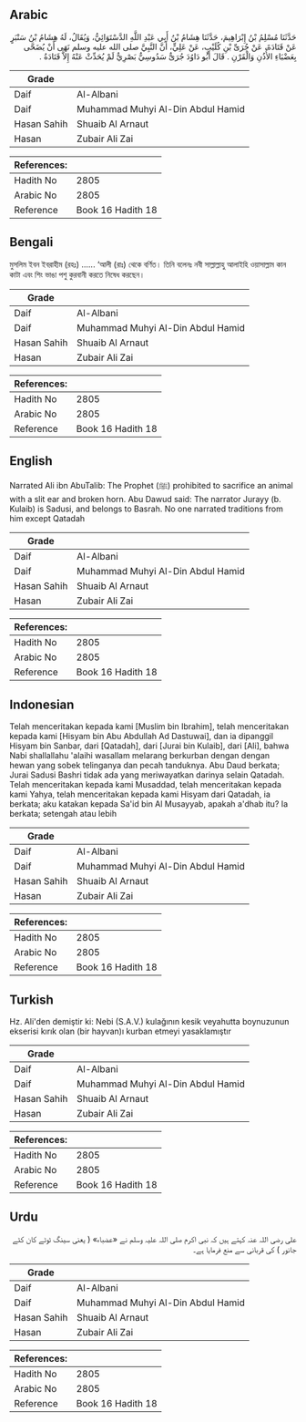 ## Arabic


<div dir="rtl" lang="ar" style={{fontSize:'larger',backgroundColor:'#f8f9fa',padding:20}}>
حَدَّثَنَا مُسْلِمُ بْنُ إِبْرَاهِيمَ، حَدَّثَنَا هِشَامُ بْنُ أَبِي عَبْدِ اللَّهِ الدَّسْتَوَائِيُّ، وَيُقَالُ، لَهُ هِشَامُ بْنُ سَنْبَرٍ عَنْ قَتَادَةَ، عَنْ جُرَىِّ بْنِ كُلَيْبٍ، عَنْ عَلِيٍّ، أَنَّ النَّبِيَّ صلى الله عليه وسلم نَهَى أَنْ يُضَحَّى بِعَضْبَاءِ الأُذُنِ وَالْقَرْنِ ‏.‏ قَالَ أَبُو دَاوُدَ جُرَىٌّ سَدُوسِيٌّ بَصْرِيٌّ لَمْ يُحَدِّثْ عَنْهُ إِلاَّ قَتَادَةُ ‏.‏
</div>
<div style={{backgroundColor:'#f8f9fa',padding:20, marginBottom: 10}}><table> <thead> <tr> <th>Grade</th> <th></th> </tr> </thead> <tbody> <tr><td>Daif</td><td>Al-Albani</td></tr><tr><td>Daif</td><td>Muhammad Muhyi Al-Din Abdul Hamid</td></tr><tr><td>Hasan Sahih</td><td>Shuaib Al Arnaut</td></tr><tr><td>Hasan</td><td>Zubair Ali Zai</td></tr></tbody></table><table> <thead> <tr> <th>References:</th> <th></th> </tr> </thead> <tbody><tr><td>Hadith No</td><td>2805</td></tr><tr><td>Arabic No</td><td>2805</td></tr><tr><td>Reference</td><td>Book 16 Hadith 18</td></tr></tbody></table></div>

## Bengali


<div dir="ltr" lang="bn" style={{fontSize:'larger',backgroundColor:'#f8f9fa',padding:20}}>
মুসলিম ইবন ইবরাহীম (রহঃ) ...... ‘আলী (রাঃ) থেকে বর্ণিত। তিনি বলেনঃ নবী সাল্লাল্লাহু আলাইহি ওয়াসাল্লাম কান কাটা এবং শিং ভাঙা পশু কুরবানী করতে নিষেধ করছেন।
</div>
<div style={{backgroundColor:'#f8f9fa',padding:20, marginBottom: 10}}><table> <thead> <tr> <th>Grade</th> <th></th> </tr> </thead> <tbody> <tr><td>Daif</td><td>Al-Albani</td></tr><tr><td>Daif</td><td>Muhammad Muhyi Al-Din Abdul Hamid</td></tr><tr><td>Hasan Sahih</td><td>Shuaib Al Arnaut</td></tr><tr><td>Hasan</td><td>Zubair Ali Zai</td></tr></tbody></table><table> <thead> <tr> <th>References:</th> <th></th> </tr> </thead> <tbody><tr><td>Hadith No</td><td>2805</td></tr><tr><td>Arabic No</td><td>2805</td></tr><tr><td>Reference</td><td>Book 16 Hadith 18</td></tr></tbody></table></div>

## English


<div dir="ltr" lang="en" style={{fontSize:'larger',backgroundColor:'#f8f9fa',padding:20}}>
Narrated Ali ibn AbuTalib: The Prophet (ﷺ) prohibited to sacrifice an animal with a slit ear and broken horn. Abu Dawud said: The narrator Jurayy (b. Kulaib) is Sadusi, and belongs to Basrah. No one narrated traditions from him except Qatadah
</div>
<div style={{backgroundColor:'#f8f9fa',padding:20, marginBottom: 10}}><table> <thead> <tr> <th>Grade</th> <th></th> </tr> </thead> <tbody> <tr><td>Daif</td><td>Al-Albani</td></tr><tr><td>Daif</td><td>Muhammad Muhyi Al-Din Abdul Hamid</td></tr><tr><td>Hasan Sahih</td><td>Shuaib Al Arnaut</td></tr><tr><td>Hasan</td><td>Zubair Ali Zai</td></tr></tbody></table><table> <thead> <tr> <th>References:</th> <th></th> </tr> </thead> <tbody><tr><td>Hadith No</td><td>2805</td></tr><tr><td>Arabic No</td><td>2805</td></tr><tr><td>Reference</td><td>Book 16 Hadith 18</td></tr></tbody></table></div>

## Indonesian


<div dir="ltr" lang="id" style={{fontSize:'larger',backgroundColor:'#f8f9fa',padding:20}}>
Telah menceritakan kepada kami [Muslim bin Ibrahim], telah menceritakan kepada kami [Hisyam bin Abu Abdullah Ad Dastuwai], dan ia dipanggil Hisyam bin Sanbar, dari [Qatadah], dari [Jurai bin Kulaib], dari [Ali], bahwa Nabi shallallahu 'alaihi wasallam melarang berkurban dengan dengan hewan yang sobek telinganya dan pecah tanduknya. Abu Daud berkata; Jurai Sadusi Bashri tidak ada yang meriwayatkan darinya selain Qatadah. Telah menceritakan kepada kami Musaddad, telah menceritakan kepada kami Yahya, telah menceritakan kepada kami Hisyam dari Qatadah, ia berkata; aku katakan kepada Sa'id bin Al Musayyab, apakah a'dhab itu? Ia berkata; setengah atau lebih
</div>
<div style={{backgroundColor:'#f8f9fa',padding:20, marginBottom: 10}}><table> <thead> <tr> <th>Grade</th> <th></th> </tr> </thead> <tbody> <tr><td>Daif</td><td>Al-Albani</td></tr><tr><td>Daif</td><td>Muhammad Muhyi Al-Din Abdul Hamid</td></tr><tr><td>Hasan Sahih</td><td>Shuaib Al Arnaut</td></tr><tr><td>Hasan</td><td>Zubair Ali Zai</td></tr></tbody></table><table> <thead> <tr> <th>References:</th> <th></th> </tr> </thead> <tbody><tr><td>Hadith No</td><td>2805</td></tr><tr><td>Arabic No</td><td>2805</td></tr><tr><td>Reference</td><td>Book 16 Hadith 18</td></tr></tbody></table></div>

## Turkish


<div dir="ltr" lang="tr" style={{fontSize:'larger',backgroundColor:'#f8f9fa',padding:20}}>
Hz. Ali'den demiştir ki: Nebi (S.A.V.) kulağının kesik veyahutta boynuzunun ekserisi kırık olan (bir hayvan)ı kurban etmeyi yasaklamıştır
</div>
<div style={{backgroundColor:'#f8f9fa',padding:20, marginBottom: 10}}><table> <thead> <tr> <th>Grade</th> <th></th> </tr> </thead> <tbody> <tr><td>Daif</td><td>Al-Albani</td></tr><tr><td>Daif</td><td>Muhammad Muhyi Al-Din Abdul Hamid</td></tr><tr><td>Hasan Sahih</td><td>Shuaib Al Arnaut</td></tr><tr><td>Hasan</td><td>Zubair Ali Zai</td></tr></tbody></table><table> <thead> <tr> <th>References:</th> <th></th> </tr> </thead> <tbody><tr><td>Hadith No</td><td>2805</td></tr><tr><td>Arabic No</td><td>2805</td></tr><tr><td>Reference</td><td>Book 16 Hadith 18</td></tr></tbody></table></div>

## Urdu


<div dir="rtl" lang="ur" style={{fontSize:'larger',backgroundColor:'#f8f9fa',padding:20}}>
علی رضی اللہ عنہ کہتے ہیں کہ نبی اکرم صلی اللہ علیہ وسلم نے «عضباء» ( یعنی سینگ ٹوٹے کان کٹے جانور ) کی قربانی سے منع فرمایا ہے۔
</div>
<div style={{backgroundColor:'#f8f9fa',padding:20, marginBottom: 10}}><table> <thead> <tr> <th>Grade</th> <th></th> </tr> </thead> <tbody> <tr><td>Daif</td><td>Al-Albani</td></tr><tr><td>Daif</td><td>Muhammad Muhyi Al-Din Abdul Hamid</td></tr><tr><td>Hasan Sahih</td><td>Shuaib Al Arnaut</td></tr><tr><td>Hasan</td><td>Zubair Ali Zai</td></tr></tbody></table><table> <thead> <tr> <th>References:</th> <th></th> </tr> </thead> <tbody><tr><td>Hadith No</td><td>2805</td></tr><tr><td>Arabic No</td><td>2805</td></tr><tr><td>Reference</td><td>Book 16 Hadith 18</td></tr></tbody></table></div>